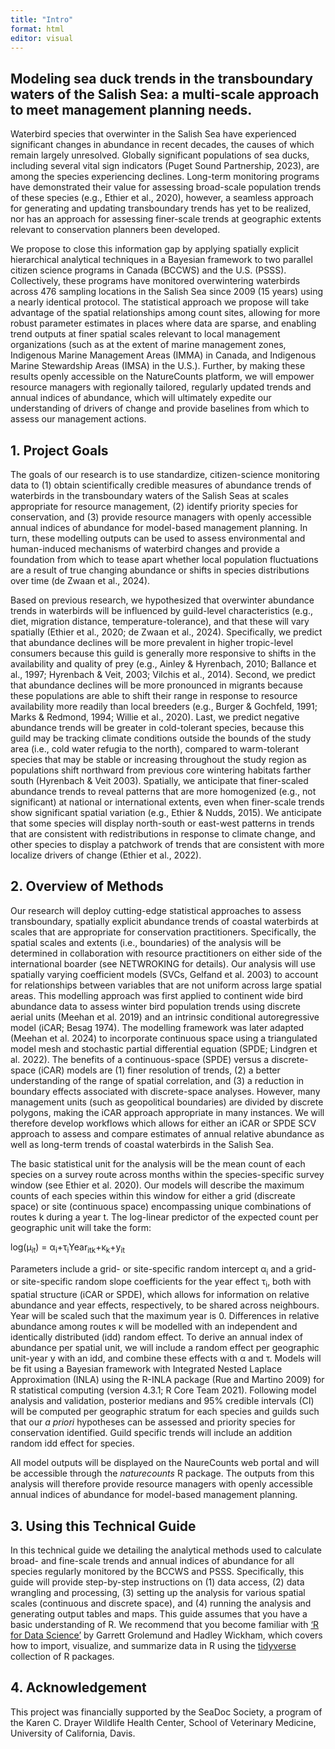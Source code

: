 ```yaml
---
title: "Intro"
format: html
editor: visual
---
```


## **Modeling sea duck trends in the transboundary waters of the Salish Sea: a multi-scale approach to meet management planning needs.**

Waterbird species that overwinter in the Salish Sea have experienced significant changes in abundance in recent decades, the causes of which remain largely unresolved. Globally significant populations of sea ducks, including several vital sign indicators (Puget Sound Partnership, 2023), are among the species experiencing declines. Long-term monitoring programs have demonstrated their value for assessing broad-scale population trends of these species (e.g., Ethier et al., 2020), however, a seamless approach for generating and updating transboundary trends has yet to be realized, nor has an approach for assessing finer-scale trends at geographic extents relevant to conservation planners been developed.

We propose to close this information gap by applying spatially explicit hierarchical analytical techniques in a Bayesian framework to two parallel citizen science programs in Canada (BCCWS) and the U.S. (PSSS). Collectively, these programs have monitored overwintering waterbirds across 476 sampling locations in the Salish Sea since 2009 (15 years) using a nearly identical protocol. The statistical approach we propose will take advantage of the spatial relationships among count sites, allowing for more robust parameter estimates in places where data are sparse, and enabling trend outputs at finer spatial scales relevant to local management organizations (such as at the extent of marine management zones, Indigenous Marine Management Areas (IMMA) in Canada, and Indigenous Marine Stewardship Areas (IMSA) in the U.S.). Further, by making these results openly accessible on the NatureCounts platform, we will empower resource managers with regionally tailored, regularly updated trends and annual indices of abundance, which will ultimately expedite our understanding of drivers of change and provide baselines from which to assess our management actions.

## 1. Project Goals

The goals of our research is to use standardize, citizen-science monitoring data to (1) obtain scientifically credible measures of abundance trends of waterbirds in the transboundary waters of the Salish Seas at scales appropriate for resource management, (2) identify priority species for conservation, and (3) provide resource managers with openly accessible annual indices of abundance for model-based management planning. In turn, these modelling outputs can be used to assess environmental and human-induced mechanisms of waterbird changes and provide a foundation from which to tease apart whether local population fluctuations are a result of true changing abundance or shifts in species distributions over time (de Zwaan et al., 2024).

Based on previous research, we hypothesized that overwinter abundance trends in waterbirds will be influenced by guild-level characteristics (e.g., diet, migration distance, temperature-tolerance), and that these will vary spatially (Ethier et al., 2020; de Zwaan et al., 2024). Specifically, we predict that abundance declines will be more prevalent in higher tropic-level consumers because this guild is generally more responsive to shifts in the availability and quality of prey (e.g., Ainley & Hyrenbach, 2010; Ballance et al., 1997; Hyrenbach & Veit, 2003; Vilchis et al., 2014). Second, we predict that abundance declines will be more pronounced in migrants because these populations are able to shift their range in response to resource availability more readily than local breeders (e.g., Burger & Gochfeld, 1991; Marks & Redmond, 1994; Willie et al., 2020). Last, we predict negative abundance trends will be greater in cold-tolerant species, because this guild may be tracking climate conditions outside the bounds of the study area (i.e., cold water refugia to the north), compared to warm-tolerant species that may be stable or increasing throughout the study region as populations shift northward from previous core wintering habitats farther south (Hyrenbach & Veit 2003). Spatially, we anticipate that finer-scaled abundance trends to reveal patterns that are more homogenized (e.g., not significant) at national or international extents, even when finer-scale trends show significant spatial variation (e.g., Ethier & Nudds, 2015). We anticipate that some species will display north-south or east-west patterns in trends that are consistent with redistributions in response to climate change, and other species to display a patchwork of trends that are consistent with more localize drivers of change (Ethier et al., 2022).

## 2. Overview of Methods

Our research will deploy cutting-edge statistical approaches to assess transboundary, spatially explicit abundance trends of coastal waterbirds at scales that are appropriate for conservation practitioners. Specifically, the spatial scales and extents (i.e., boundaries) of the analysis will be determined in collaboration with resource practitioners on either side of the international boarder (see NETWROKING for details). Our analysis will use spatially varying coefficient models (SVCs, Gelfand et al. 2003) to account for relationships between variables that are not uniform across large spatial areas. This modelling approach was first applied to continent wide bird abundance data to assess winter bird population trends using discrete aerial units (Meehan et al. 2019) and an intrinsic conditional autoregressive model (iCAR; Besag 1974). The modelling framework was later adapted (Meehan et al. 2024) to incorporate continuous space using a triangulated model mesh and stochastic partial differential equation (SPDE; Lindgren et al. 2022). The benefits of a continuous-space (SPDE) versus a discrete-space (iCAR) models are (1) finer resolution of trends, (2) a better understanding of the range of spatial correlation, and (3) a reduction in boundary effects associated with discrete-space analyses. However, many management units (such as geopolitical boundaries) are divided by discrete polygons, making the iCAR approach appropriate in many instances. We will therefore develop workflows which allows for either an iCAR or SPDE SCV approach to assess and compare estimates of annual relative abundance as well as long-term trends of coastal waterbirds in the Salish Sea.

The basic statistical unit for the analysis will be the mean count of each species on a survey route across months within the species-specific survey window (see Ethier et al. 2020). Our models will describe the maximum counts of each species within this window for either a grid (discreate space) or site (continuous space) encompassing unique combinations of routes k during a year t. The log-linear predictor of the expected count per geographic unit will take the form:

log(µ~it~) = α~i~+τ~i~Year~itk~+κ~k~+y~it~

Parameters include a grid- or site-specific random intercept α~i~ and a grid- or site-specific random slope coefficients for the year effect τ~i~, both with spatial structure (iCAR or SPDE), which allows for information on relative abundance and year effects, respectively, to be shared across neighbours. Year will be scaled such that the maximum year is 0. Differences in relative abundance among routes κ will be modelled with an independent and identically distributed (idd) random effect. To derive an annual index of abundance per spatial unit, we will include a random effect per geographic unit-year y with an idd, and combine these effects with α and τ. Models will be fit using a Bayesian framework with Integrated Nested Laplace Approximation (INLA) using the R-INLA package (Rue and Martino 2009) for R statistical computing (version 4.3.1; R Core Team 2021). Following model analysis and validation, posterior medians and 95% credible intervals (CI) will be computed per geographic stratum for each species and guilds such that our *a priori* hypotheses can be assessed and priority species for conservation identified. Guild specific trends will include an addition random idd effect for species.

All model outputs will be displayed on the NaureCounts web portal and will be accessible through the *naturecounts* R package. The outputs from this analysis will therefore provide resource managers with openly accessible annual indices of abundance for model-based management planning.

## 3. Using this Technical Guide

In this technical guide we detailing the analytical methods used to calculate broad- and fine-scale trends and annual indices of abundance for all species regularly monitored by the BCCWS and PSSS. Specifically, this guide will provide step-by-step instructions on (1) data access, (2) data wrangling and processing, (3) setting up the analysis for various spatial scales (continuous and discrete space), and (4) running the analysis and generating output tables and maps. This guide assumes that you have a basic understanding of R. We recommend that you become familiar with [‘R for Data Science’](http://r4ds.had.co.nz/) by Garrett Grolemund and Hadley Wickham, which covers how to import, visualize, and summarize data in R using the [tidyverse](https://www.tidyverse.org/) collection of R packages.

## 4. Acknowledgement

This project was financially supported by the SeaDoc Society, a program of the Karen C. Drayer Wildlife Health Center, School of Veterinary Medicine, University of California, Davis.
